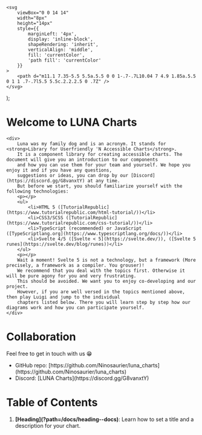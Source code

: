 

	<svg
		viewBox="0 0 14 14"
		width="8px"
		height="14px"
		style={{
			marginLeft: '4px',
			display: 'inline-block',
			shapeRendering: 'inherit',
			verticalAlign: 'middle',
			fill: 'currentColor',
			'path fill': 'currentColor'
		}}
	>
		<path d="m11.1 7.35-5.5 5.5a.5.5 0 0 1-.7-.7L10.04 7 4.9 1.85a.5.5 0 1 1 .7-.7l5.5 5.5c.2.2.2.5 0 .7Z" />
	</svg>
);

<Meta title="Welcome to LUNA Charts" />

<div className="sb-container">
	<h1>Welcome to LUNA Charts</h1>

	<div>
		Luna was my family dog and is an acronym. It stands for <strong>Library for Userfriendly 'N Accessible Charts</strong>.
		It is a component library for creating accessible charts. The document will give you an introduction to our components
		and how you can use them for your team and yourself. We hope you enjoy it and if you have any questions,
		suggestions or ideas, you can drop by our [Discord](https://discord.gg/G8vanxtY) at any time.
		But before we start, you should familiarize yourself with the following technologies:
		<p></p>
		<ul>
			<li>HTML 5 ([TutorialRepublic](https://www.tutorialrepublic.com/html-tutorial/))</li>
			<li>CSS3/SCSS ([TutorialRepublic](https://www.tutorialrepublic.com/css-tutorial/))</li>
			<li>TypeScript (recommended) or JavaScript ([TypeScriptlang.org](https://www.typescriptlang.org/docs/))</li>
			<li>Svelte 4/5 ([Svelte < 5](https://svelte.dev/)), ([Svelte 5 runes](https://svelte.dev/blog/runes))</li>
		</ul>
		<p></p>
		Wait a moment! Svelte 5 is not a technology, but a framework (More precisely, a framework as a compiler. You grouser)!
		We recommend that you deal with the topics first. Otherwise it will be pure agony for you and very frustrating. 
		This should be avoided. We want you to enjoy co-developing and our project. 
		However, if you are well versed in the topics mentioned above, then play Luigi and jump to the individual 
		chapters listed below. There you will learn step by step how our diagrams work and how you can participate yourself.
	</div>
</div>
<div className="sb-container">
	<h1>Collaboration</h1>
	<p>Feel free to get in touch with us &#128513;</p>
	<ul>
		<li>GitHub repo: [https://github.com/Ninosaurier/luna_charts](https://github.com/Ninosaurier/luna_charts)</li>
		<li>Discord: [LUNA Charts](https://discord.gg/G8vanxtY)</li>
	</ul>
</div>
<div className="sb-container">
	<h1>Table of Contents</h1>
	<ol>
		<li>
			<strong>[Heading](?path=/docs/heading--docs)</strong>: 
			Learn how to set a title and a description for your chart.
		</li>
	</ol>
</div>
<style>
</style>
